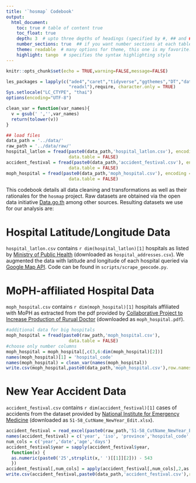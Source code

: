 ---
title: '`hosmap` Codebook'
output: 
  html_document:
    toc: true # table of content true
    toc_float: true
    depth: 3  # upto three depths of headings (specified by #, ## and ###)
    number_sections: true  ## if you want number sections at each table header
    theme: readable  # many options for theme, this one is my favorite.
    highlight: tango  # specifies the syntax highlighting style
---

```{r setup, include=FALSE}
knitr::opts_chunk$set(echo = TRUE,warning=FALSE,message=FALSE)
```

```{r load data, results='hide',echo=FALSE}
les_packages = lapply(c("ade4","caret","tidyverse","ggthemes","DT","data.table","dplyr",
                        "readxl"),require, character.only = TRUE)
Sys.setlocale("LC_CTYPE", "thai")
options(encoding="UTF-8")

clean_var = function(var_names){
  v = gsub(' ','',var_names)
  return(tolower(v))
}

## load files
data_path = '../data/'
raw_path = '../data/raw/'
hospital_latlon = fread(paste0(data_path,'hospital_latlon.csv'), encoding = 'UTF-8',
                        data.table = FALSE)
accident_festival = fread(paste0(data_path,'accident_festival.csv'), encoding = 'UTF-8',
                        data.table = FALSE)
moph_hospital = fread(paste0(data_path,'moph_hospital.csv'), encoding = 'UTF-8',
                        data.table = FALSE)
```

This codebook details all data cleaning and transformations as well as their rationales for the `hosmap` project. Raw datasets are obtained via the open data initiative [Data.go.th](https://data.go.th) among other sources. Resulting datasets we use for our analysis are:

# Hospital Latitude/Longitude Data

`hospital_latlon.csv` contains `r dim(hospital_latlon)[1]` hospitals as listed by [Ministry of Public Health](http://203.157.10.8/hcode_2014/p_export.php?p=3) (downloaded as `hospital_addresses.csv`). We augmented the data with latitude and longitude of each hospital queried via [Google Map API](https://cloud.google.com/maps-platform/). Code can be found in `scripts/scrape_geocode.py`.

# MoPH-affiliated Hospital Data

`moph_hospital.csv` contains `r dim(moph_hospital)[1]` hospitals affiliated with MoPH as extracted from the pdf provided by [Collaborative Project to Increase Production of Rurual Doctor](http://www.cpird.in.th/index.php/news_activity/news-info/172-data-phdb-hos-2560.html) (downloaded as `moph_hospital.pdf`).

```{r}
#additional data for big hospitals
moph_hospital = fread(paste0(raw_path,'moph_hospital.csv'),
                        data.table = FALSE)
#choose only number columns
moph_hospital = moph_hospital[,c(3,6:dim(moph_hospital)[2])]
names(moph_hospital)[1] = 'hospital_code'
names(moph_hospital) = clean_var(names(moph_hospital))
write.csv(moph_hospital,paste0(data_path,'moph_hospital.csv'),row.names = FALSE)
```

# New Year Accident Data

`accident_festival.csv` contains `r dim(accident_festival)[1]` cases of accidents from the dataset provided by [National Institute for Emergency Medicine](https://data.go.th/DatasetDetail.aspx?id=7d61f508-d2e1-4f0c-8408-dfde29f111f5) (downloaded as `51-58_CutName_NewYear_Edit.xlsx`).


```{r}
accident_festival = read_excel(paste0(raw_path,'51-58_CutName_NewYear_Edit.xlsx'))
names(accident_festival) = c('year', 'iso', 'province','hospital_code', 'hospital_name', 'date', 'time', 'sex', 'age', 'location', 'patient_status', 'vehicle_1', 'vehicle_2', 'belt', 'drinking', 'reporter', 'referral_flag', 'result', 'days')
num_cols = c('year','date','age','days')
accident_festival$year = sapply(accident_festival$year,
  function(x) {
  as.numeric(paste0('25',strsplit(x,' ')[[1]][2])) - 543
  })
accident_festival[,num_cols] = apply(accident_festival[,num_cols],2,as.numeric)
write.csv(accident_festival,paste0(data_path,'accident_festival.csv'),row.names = FALSE)
```


